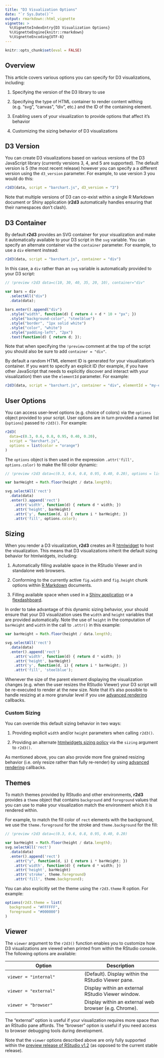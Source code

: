 ```yaml
---
title: "D3 Visualization Options"
date: "`r Sys.Date()`"
output: rmarkdown::html_vignette
vignette: >
  %\VignetteIndexEntry{D3 Visualization Options}
  %\VignetteEngine{knitr::rmarkdown}
  %\VignetteEncoding{UTF-8}
---
```


```r
knitr::opts_chunk$set(eval = FALSE)
```

## Overview

This article covers various options you can specify for D3 visualizations, including:

1) Specifying the version of the D3 library to use

2) Specifying the type of HTML container to render content withing (e.g. "svg", "canvas", "div", etc.) and
 the ID of the containing element.

3) Enabling users of your visualization to provide options that affect it's behavior

4) Customizing the sizing behavior of D3 visualizations

## D3 Version

You can create D3 visualizations based on various versions of the D3 JavaScript library (currently versions 3, 4, and 5 are supported). The default version is 5 (the most recent release) however you can specify a a different version using the `d3_version` parameter. For example, to use version 3 you would do this:

```r
r2d3(data, script = "barchart.js", d3_version = "3")
```

Note that multiple versions of D3 can co-exist within a single R Markdown document or Shiny application (**r2d3** automatically handles ensuring that their namespaces don't clash).

## D3 Container

By default **r2d3** provides an SVG container for your visualization and make it automatically available to your D3 script in the `svg` variable. You can specify an alternate container via the `container` parameter. For example, to use a `div` element instead:

```r
r2d3(data, script = "barchart.js", container = "div")
```

In this case, a `div` rather than an `svg` variable is automatically provided to your D3 script:

```js
// !preview r2d3 data=c(10, 30, 40, 35, 20, 10), container="div"

var bars = div
  .selectAll("div")
  .data(data);
    
bars.enter().append("div")
  .style("width", function(d) { return 4 + d * 10 + "px"; })
  .style("background-color", "steelblue")
  .style("border", "1px solid white")
  .style("color", "white")
  .style("padding-left", "2px")
  .text(function(d) { return d; });
```

Note that when specifying the `!preview` comment at the top of the script you should also be sure to add `container = "div"`.

By default a random HTML element ID is generated for your visualization's container. If you want to specify an explicit ID (for example, if you have other JavaScript that needs to explicitly discover and interact with your visualization) then use the `elementId` parameter. For example:

```r
r2d3(data, script = "barchart.js", container = "div", elementId = "my-element")
```


## User Options

You can access user-level options (e.g. choice of colors) via the `options` object provided to your script. User options are in turn provided a named list (`options`) passed to `r2d3()`. For example:

```r
r2d3(
  data=c(0.3, 0.6, 0.8, 0.95, 0.40, 0.20), 
  script = "barchart.js", 
  options = list(color = "orange")
)
```

The `options` object is then used in the expression `.attr('fill', options.color)` to make the fill color dynamic:

```js
// !preview r2d3 data=c(0.3, 0.6, 0.8, 0.95, 0.40, 0.20), options = list(color = "orange")

var barHeight = Math.floor(height / data.length);

svg.selectAll('rect')
  .data(data)
  .enter().append('rect')
    .attr('width', function(d) { return d * width; })
    .attr('height', barHeight)
    .attr('y', function(d, i) { return i * barHeight; })
    .attr('fill', options.color);
```

## Sizing

When you render a D3 visualization, **r2d3** creates an R [htmlwidget](http://www.htmlwidgets.org) to host the visualization. This means that D3 visualizations inherit the default sizing behavior for htmlwidgets, including:

1) Automatically filling available space in the RStudio Viewer and in standalone web browsers.

2) Conforming to the currently active `fig.width` and `fig.height` chunk options within [R Markdown](https://rmarkdown.rstudio.com) documents.

3) Filling available space when used in a [Shiny application](https://shiny.rstudio.com) or a [flexdashboard](https://rmarkdown.rstudio.com/flexdashboard).

In order to take advantage of this dynamic sizing behavior, your should ensure that your D3 visualization uses the `width` and `height` variables that are provided automatically. Note the use of `height` in the computation of `barHeight` and `width` in the call to `.attr()` in this example:

```js
var barHeight = Math.floor(height / data.length);

svg.selectAll('rect')
  .data(data)
  .enter().append('rect')
    .attr('width', function(d) { return d * width; })
    .attr('height', barHeight)
    .attr('y', function(d, i) { return i * barHeight; })
    .attr('fill', 'steelblue');
```

Whenever the size of the parent element displaying the visualization changes (e.g. when the user resizes the RStudio Viewer) your D3 script will be re-executed to render at the new size. Note that it's also possible to handle resizing at a more granular level if you use [advanced rendering](advanced_rendering.html) callbacks.

### Custom Sizing

You can override this default sizing behavior in two ways:

1) Providing explicit `width` and/or `height` parameters when calling `r2d3()`.

2) Providing an alternate [htmlwidgets sizing policy](http://www.htmlwidgets.org/develop_sizing.html) via the `sizing` argument to `r2d3()`.

As mentioned above, you can also provide more fine grained resizing behavior (i.e. only resize rather than fully re-render) by using [advanced rendering](advanced_rendering.html) callbacks.

## Themes

To match themes provided by RStudio and other environments, **r2d3** provides a `theme` object that contains `background` and `foreground` values that you can use to make your visualization match the environment which it is rendered within.

For example, to match the fill color of `rect` elements with the background, we use the `theme.foreground` for the stroke and `theme.background` for the fill:

```js
// !preview r2d3 data=c(0.3, 0.6, 0.8, 0.95, 0.40, 0.20)

var barHeight = Math.floor(height / data.length);
svg.selectAll('rect')
  .data(data)
  .enter().append('rect')
    .attr("y", function(d, i) { return i * barHeight; })
    .attr('width', function(d) { return d * width; })
    .attr('height', barHeight)
    .attr('stroke', theme.foreground)
    .attr('fill', theme.background);
```

You can also explicitly set the theme using the `r2d3.theme` R option. For example:

```r
options(r2d3.theme = list(
  background = "#FFFFFF",
  foreground = "#000000")
)
```

## Viewer

The `viewer` argument to the `r2d3()` function enables you to customize how D3 visualizations are viewed when printed from within the RStudio console. The following options are available:

| Option  | Description |
|---------------------|---------------------|
| `viewer = "internal"`  | (Default). Display within the RStudio Viewer pane. |
| `viewer = "external"`  | Display within an external RStudio Viewer window. |
| `viewer = "browser"`  | Display within an external web browser (e.g. Chrome). |

The "external" option is useful if your visualization requires more space than an RStudio pane affords. The "browser" option is useful if you need access to browser debugging tools during development.

Note that the `viewer` options described above are only fully supported within the [preview release of RStudio v1.2](https://rstudio.com/products/rstudio/download/) (as opposed to the current stable release).

